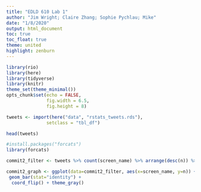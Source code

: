 ```yaml
---
title: "EDLD 610 Lab 1"
author: "Jim Wright; Claire Zhang; Sophie Pychlau; Mike"
date: "1/8/2020"
output: html_document
toc: true
toc_float: true
theme: united 
highlight: zenburn 
---
```


```r
library(rio)
library(here)
library(tidyverse)
library(knitr)
theme_set(theme_minimal())
opts_chunk$set(echo = FALSE,
               fig.width = 6.5,
               fig.height = 8)
```

```r
tweets <- import(here("data", "rstats_tweets.rds"),
               setclass = "tbl_df") 

head(tweets)

```

```r
#install.packages("forcats")
library(forcats)

commit2_filter <- tweets %>% count(screen_name) %>% arrange(desc(n)) %>% slice(1:25) %>% mutate(screen_name = fct_reorder(screen_name, n))

commit2_graph <- ggplot(data=commit2_filter, aes(x=screen_name, y=n)) +
 geom_bar(stat="identity") +
  coord_flip() + theme_gray()
```


